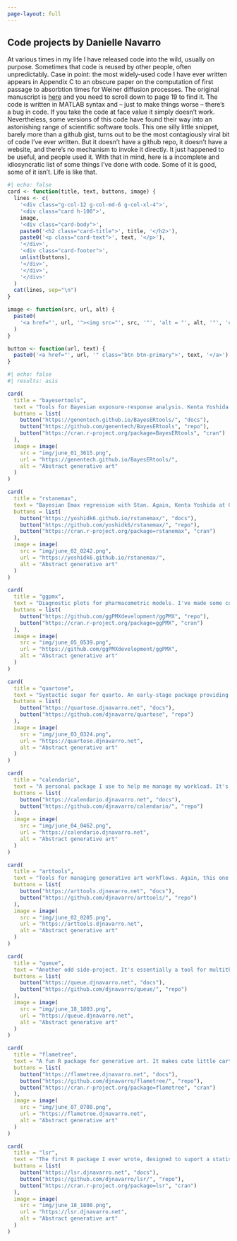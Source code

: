 ```yaml
---
page-layout: full
---
```


::: {.banner}

::: {.centered}
# Code projects by Danielle Navarro
:::

:::

At various times in my life I have released code into the wild, usually on purpose. Sometimes that code is reused by other people, often unpredictably. Case in point: the most widely-used code I have ever written appears in Appendix C to an obscure paper on the computation of first passage to absorbtion times for Weiner diffusion processes. The original manuscript is [here](https://papers.djnavarro.net/2009_firstpassage.pdf) and you need to scroll down to page 19 to find it. The code is written in MATLAB syntax and -- just to make things worse -- there's a bug in code. If you take the code at face value it simply doesn't work. Nevertheless, some versions of this code have found their way into an astonishing range of scientific software tools. This one silly little snippet, barely more than a github gist, turns out to be the most contagiously viral bit of code I've ever written. But it doesn't have a github repo, it doesn't have a website, and there's no mechanism to invoke it directly. It just happened to be useful, and people used it. With that in mind, here is a incomplete and idiosyncratic list of some things I've done with code. Some of it is good, some of it isn't. Life is like that.

```r
#| echo: false
card <- function(title, text, buttons, image) {
  lines <- c(
    '<div class="g-col-12 g-col-md-6 g-col-xl-4">',
    '<div class="card h-100">',
    image,
    '<div class="card-body">',
    paste0('<h2 class="card-title">', title, '</h2>'),
    paste0('<p class="card-text">', text, '</p>'),
    '</div>',
    '<div class="card-footer">',
    unlist(buttons),
    '</div>',
    '</div>',
    '</div>'
  )
  cat(lines, sep="\n")
}

image <- function(src, url, alt) {
  paste0(
    '<a href="', url, '"><img src="', src, '"', 'alt = "', alt, '"', 'class="card-img-top"></a>'
  )
}

button <- function(url, text) {
  paste0('<a href="', url, '" class="btn btn-primary">', text, '</a>')
}


```


::: {.grid}

```r
#| echo: false
#| results: asis

card(
  title = "bayesertools", 
  text = "Tools for Bayesian exposure-response analysis. Kenta Yoshida at Genetech is the primary developer, but I contribute frequently to this one.", 
  buttons = list(
    button("https://genentech.github.io/BayesERtools/", "docs"),
    button("https://github.com/genentech/BayesERtools", "repo"),
    button("https://cran.r-project.org/package=BayesERtools", "cran")
  ),
  image = image(
    src = "img/june_01_3615.png", 
    url = "https://genentech.github.io/BayesERtools/", 
    alt = "Abstract generative art"
  )
)

card(
  title = "rstanemax", 
  text = "Bayesian Emax regression with Stan. Again, Kenta Yoshida at Genetech is the primary developer, though I contribute to it a lot.", 
  buttons = list(
    button("https://yoshidk6.github.io/rstanemax/", "docs"),
    button("https://github.com/yoshidk6/rstanemax/", "repo"),
    button("https://cran.r-project.org/package=rstanemax", "cran")
  ), 
  image = image(
    src = "img/june_02_0242.png", 
    url = "https://yoshidk6.github.io/rstanemax/", 
    alt = "Abstract generative art"
  )
)

card(
  title = "ggpmx", 
  text = "Diagnostic plots for pharmacometric models. I've made some contribution to this work, but this package has a great many contributors, and it is mostly coordinated through the folks at Novartis.", 
  buttons = list(
    button("https://github.com/ggPMXdevelopment/ggPMX", "repo"),
    button("https://cran.r-project.org/package=ggPMX", "cran")   
  ),
  image = image(
    src = "img/june_05_0539.png", 
    url = "https://github.com/ggPMXdevelopment/ggPMX", 
    alt = "Abstract generative art"
  )
)

card(
  title = "quartose", 
  text = "Syntactic sugar for quarto. An early-stage package providing some tools for working with quarto programmatically. It was originally a personal-use package, but people have expressed some interest in using it so I may send it to CRAN.",
  buttons = list(
    button("https://quartose.djnavarro.net", "docs"),
    button("https://github.com/djnavarro/quartose", "repo")
  ),
  image = image(
    src = "img/june_03_0324.png", 
    url = "https://quartose.djnavarro.net", 
    alt = "Abstract generative art"
  )
)

card(
  title = "calendario", 
  text = "A personal package I use to help me manage my workload. It's quirky and unashamedly hyperfocused on what I need. I'm going through the motions of building a proper test suite, writing real documentation, etc, but I see no need to send it to CRAN.",
  buttons = list(
    button("https://calendario.djnavarro.net", "docs"),
    button("https://github.com/djnavarro/calendario/", "repo")
  ),
  image = image(
    src = "img/june_04_0462.png", 
    url = "https://calendario.djnavarro.net", 
    alt = "Abstract generative art"
  )
)

card(
  title = "arttools", 
  text = "Tools for managing generative art workflows. Again, this one is very much designed around my own needs. It's reasonably well documented and other folks are free to use it, but it's not intended for CRAN.", 
  buttons = list(
    button("https://arttools.djnavarro.net", "docs"),
    button("https://github.com/djnavarro/arttools/", "repo")
  ), 
  image = image(
    src = "img/june_02_0205.png", 
    url = "https://arttools.djnavarro.net", 
    alt = "Abstract generative art"
  )
)

card(
  title = "queue", 
  text = "Another odd side-project. It's essentially a tool for multithreading in R using callr and R6, and I quite enjoyed writing it, but if you are seriously in need of this functionality there are much better tools for this and you shouldn't rely on my toy project.", 
  buttons = list(
    button("https://queue.djnavarro.net", "docs"),
    button("https://github.com/djnavarro/queue/", "repo")
  ),
  image = image(
    src = "img/june_18_1803.png", 
    url = "https://queue.djnavarro.net",
    alt = "Abstract generative art"
  )
)

card(
  title = "flametree", 
  text = "A fun R package for generative art. It makes cute little cartoon trees using iterated function systems. That's all it does, but I like it.", 
  buttons = list(
    button("https://flametree.djnavarro.net", "docs"),
    button("https://github.com/djnavarro/flametree/", "repo"),
    button("https://cran.r-project.org/package=flametree", "cran")
  ),
  image = image(
    src = "img/june_07_0708.png", 
    url = "https://flametree.djnavarro.net", 
    alt = "Abstract generative art"
  )
)

card(
  title = "lsr", 
  text = "The first R package I ever wrote, designed to suport a statistics textbook that I'm no longer in a position to maintain. The code in this package is extremely poorly written and I'm a little embarrassed by it, but surprisingly it still seems to work as intended. So that's something.", 
  buttons = list(
    button("https://lsr.djnavarro.net", "docs"),
    button("https://github.com/djnavarro/lsr/", "repo"),
    button("https://cran.r-project.org/package=lsr", "cran")
  ),
  image = image(
    src = "img/june_18_1808.png", 
    url = "https://lsr.djnavarro.net", 
    alt = "Abstract generative art"
  )
)

```


::: 
